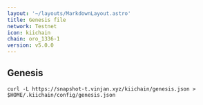```yaml
---
layout: '~/layouts/MarkdownLayout.astro'
title: Genesis file
network: Testnet
icon: kiichain
chain: oro_1336-1
version: v5.0.0
---
```

## Genesis 

```
curl -L https://snapshot-t.vinjan.xyz/kiichain/genesis.json > $HOME/.kiichain/config/genesis.json
```




